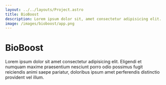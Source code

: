 ```yaml
---
layout: ../../layouts/Project.astro
title: BioBoost
description: Lorem ipsum dolor sit, amet consectetur adipisicing elit. Labore modi assumenda magni est, deserunt illum nam eveniet, temporibus nesciunt doloremque expedita, mollitia porro et ipsa exercitationem. Voluptate, illo porro. Unde.
image: /images/bioboost/app.png
---
```



<GridCard>

# BioBoost

Lorem ipsum dolor sit amet consectetur adipisicing elit. Eligendi et numquam maxime praesentium nesciunt porro odio possimus fugit reiciendis animi saepe pariatur, doloribus ipsum amet perferendis distinctio provident vel illum.

</GridCard>
